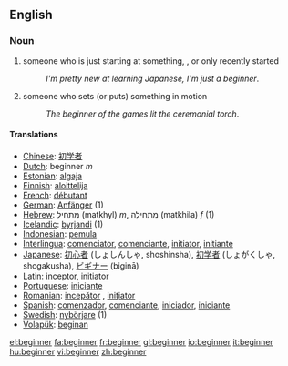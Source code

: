 ==English==
{{WikiSaurus-link}}
===Noun===
{{en-noun}}
#someone who is just starting at something, , or only recently started
#:''I'm pretty new at learning Japanese, I'm just a beginner''.
#someone who sets (or puts) something in motion
#:''The beginner of the games lit the ceremonial torch''.

==== Translations ====
*[[Chinese]]: [[初学者]]
*[[Dutch]]: beginner ''m''
*[[Estonian]]: [[algaja]]
*[[Finnish]]: [[aloittelija]]
*[[French]]: [[débutant]] {{m}}
*[[German]]: [[Anfänger]] {{m}} (1)
*[[Hebrew]]: מתחיל (matkhyl) ''m'', מתחילה (matkhila) ''f'' (1)
*[[Icelandic]]: [[byrjandi]] {{m}} (1)
*[[Indonesian]]: [[mula|pemula]]
*[[Interlingua]]: [[comenciator]], [[comenciante]], [[initiator]], [[initiante]]
*[[Japanese]]: [[初心者]] (しょしんしゃ, shoshinsha), [[初学者]] (しょがくしゃ, shogakusha), [[ビギナー]] (biginā)
*[[Latin]]: [[inceptor]], [[initiator]]
*[[Portuguese]]: [[iniciante]]
*[[Romanian]]: [[incepător]] {{m}}, [[iniţiator]] {{m}}
*[[Spanish]]: [[comenzador]], [[comenciante]], [[iniciador]], [[iniciante]]
*[[Swedish]]: [[nybörjare]] (1) 
*[[Volapük]]: [[beginan]]

[[el:beginner]]
[[fa:beginner]]
[[fr:beginner]]
[[gl:beginner]]
[[io:beginner]]
[[it:beginner]]
[[hu:beginner]]
[[vi:beginner]]
[[zh:beginner]]